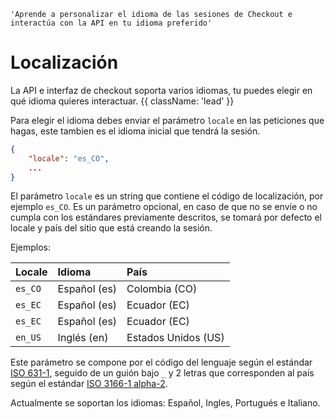     'Aprende a personalizar el idioma de las sesiones de Checkout e interactúa con la API en tu idioma preferido'

<MissingTraductionBanner />

# Localización

La API e interfaz de checkout soporta varios idiomas, tu puedes elegir en qué idioma quieres interactuar. {{ className: 'lead' }}

Para elegir el idioma debes enviar el parámetro `locale` en las peticiones que hagas, este tambien es el idioma inicial que tendrá la sesión.

```json
{
    "locale": "es_CO",
    ...
}
```

El parámetro `locale` es un string que contiene el código de localización, por ejemplo `es_CO`.  Es un parámetro opcional, en caso de que no se envíe o no cumpla con los estándares previamente descritos, se tomará por defecto el locale y país del sitio que está creando la sesión.

Ejemplos:

| Locale  |  Idioma      | País                 |
|:--------|:-------------|:---------------------|
| `es_CO` | Español (es) |  Colombia (CO)       |
| `es_EC` | Español (es) |  Ecuador  (EC)       |
| `es_EC` | Español (es) |  Ecuador  (EC)       |
| `en_US` | Inglés  (en) |  Estados Unidos (US) |

Este parámetro se compone por el código del lenguaje según el estándar [ISO 631-1](https://en.wikipedia.org/wiki/List_of_ISO_639-1_codes), seguido de un guión bajo `_` y 2 letras que corresponden al país según el estándar [ISO 3166-1 alpha-2](https://es.wikipedia.org/wiki/ISO_3166-1#C%C3%B3digos_ISO_3166-1).

Actualmente se soportan los idiomas: Español, Ingles, Portugués e Italiano.